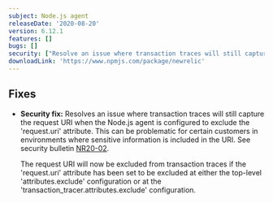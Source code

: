```yaml
---
subject: Node.js agent
releaseDate: '2020-08-20'
version: 6.12.1
features: []
bugs: []
security: ["Resolve an issue where transaction traces will still capture the request URI when the Node.js agent is configured to exclude the 'request.uri' attribute."]
downloadLink: 'https://www.npmjs.com/package/newrelic'
---
```


## Fixes

* **Security fix:** Resolves an issue where transaction traces will still capture the request URI when the Node.js agent is configured to exclude the 'request.uri' attribute. This can be problematic for certain customers in environments where sensitive information is included in the URI. See security bulletin [NR20-02](https://docs.newrelic.com/docs/security/new-relic-security/security-bulletins/security-bulletin-nr20-02).

  The request URI will now be excluded from transaction traces if the 'request.uri' attribute has been set to be excluded at either the top-level 'attributes.exclude' configuration or at the 'transaction_tracer.attributes.exclude' configuration.
